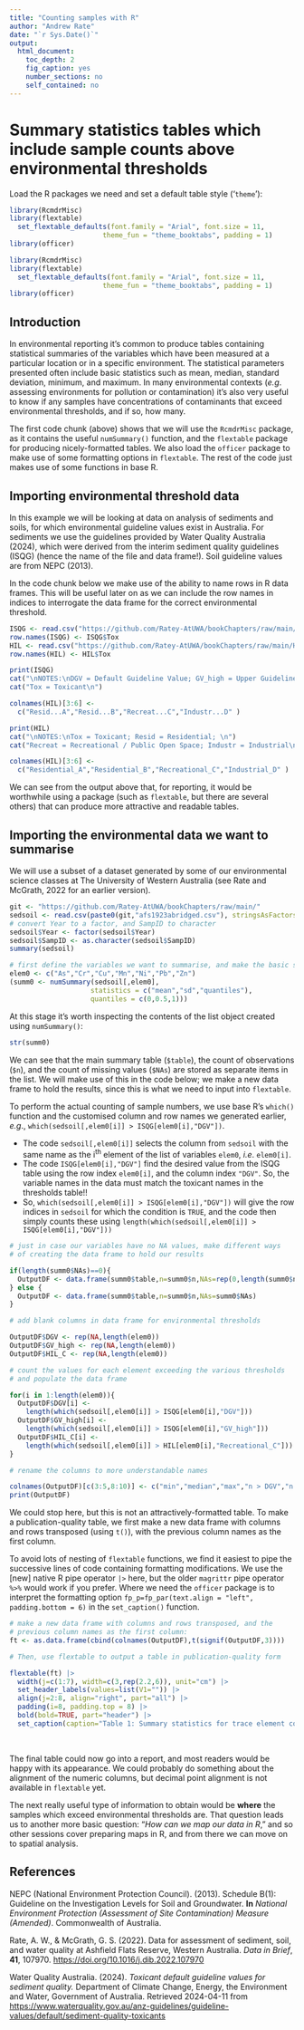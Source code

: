 ```yaml
---
title: "Counting samples with R"
author: "Andrew Rate"
date: "`r Sys.Date()`"
output: 
  html_document: 
    toc_depth: 2
    fig_caption: yes
    number_sections: no
    self_contained: no
---
```


# Summary statistics tables which include sample counts above environmental thresholds

Load the R packages we need and set a default table style (&lsquo;`theme`&rsquo;):

```r
library(RcmdrMisc)
library(flextable)
  set_flextable_defaults(font.family = "Arial", font.size = 11, 
                       theme_fun = "theme_booktabs", padding = 1)
library(officer)
```

```r
library(RcmdrMisc)
library(flextable)
  set_flextable_defaults(font.family = "Arial", font.size = 11, 
                       theme_fun = "theme_booktabs", padding = 1)
library(officer)
```

## Introduction

In environmental reporting it's common to produce tables containing statistical
summaries of the variables which have been measured at a particular location or
in a specific environment. The statistical parameters presented often include 
basic statistics such as mean, median, standard deviation, minimum, and maximum. 
In many environmental contexts (*e.g*. assessing environments for pollution or 
contamination) it's also very useful to know if any samples have concentrations
of contaminants that exceed environmental thresholds, and if so, how many.

The first code chunk (above) shows that we will use the `RcmdrMisc` package, as 
it contains the useful `numSummary()` function, and the `flextable` package for 
producing nicely-formatted tables. We also load the `officer` package to 
make use of some formatting options in `flextable`. The rest of the code just 
makes use of some functions in base R.

## Importing environmental threshold data

In this example we will be looking at data on analysis of sediments and soils,
for which environmental guideline values exist in Australia. For sediments we
use the guidelines provided by Water Quality Australia (2024), which were
derived from the interim sediment quality guidelines (ISQG) (hence the name of
the file and data frame!). Soil guideline values are from NEPC (2013).

In the code chunk below we make use of the ability to name rows in R data
frames. This will be useful later on as we can include the row names in indices
to interrogate the data frame for the correct environmental threshold.

```r
ISQG <- read.csv("https://github.com/Ratey-AtUWA/bookChapters/raw/main/ISQG.csv")
row.names(ISQG) <- ISQG$Tox
HIL <- read.csv("https://github.com/Ratey-AtUWA/bookChapters/raw/main/HIL_NEPM.csv")
row.names(HIL) <- HIL$Tox
```

```r
print(ISQG)
cat("\nNOTES:\nDGV = Default Guideline Value; GV_high = Upper Guideline Value; \n")
cat("Tox = Toxicant\n")
```

```r
colnames(HIL)[3:6] <- 
  c("Resid...A","Resid...B","Recreat...C","Industr...D" )
```


```r
print(HIL)
cat("\nNOTES:\nTox = Toxicant; Resid = Residential; \n")
cat("Recreat = Recreational / Public Open Space; Industr = Industrial\n")
```

```r
colnames(HIL)[3:6] <- 
  c("Residential_A","Residential_B","Recreational_C","Industrial_D" )
```

We can see from the output above that, for reporting, it would be worthwhile
using a package (such as `flextable`, but there are several others) that can
produce more attractive and readable tables.

## Importing the environmental data we want to summarise

We will use a subset of a dataset generated by some of our environmental science
classes at The University of Western Australia (see Rate and McGrath, 2022 for
an earlier version).

```r
git <- "https://github.com/Ratey-AtUWA/bookChapters/raw/main/"
sedsoil <- read.csv(paste0(git,"afs1923abridged.csv"), stringsAsFactors = TRUE)
# convert Year to a factor, and SampID to character
sedsoil$Year <- factor(sedsoil$Year)
sedsoil$SampID <- as.character(sedsoil$SampID)
summary(sedsoil)
```

```r
# first define the variables we want to summarise, and make the basic summary
elem0 <- c("As","Cr","Cu","Mn","Ni","Pb","Zn")
(summ0 <- numSummary(sedsoil[,elem0], 
                    statistics = c("mean","sd","quantiles"),
                    quantiles = c(0,0.5,1)))
```

At this stage it's worth inspecting the contents of the list object created 
using `numSummary()`:

```r
str(summ0)
```

We can see that the main summary table (`$table`), the count of observations
(`$n`), and the count of missing values (`$NAs`) are stored as separate items in
the list. We will make use of this in the code below; we make a new data frame 
to hold the results, since this is what we need to input into `flextable`.

To perform the actual counting of sample numbers, we use base R's `which()` 
function and the customised column and row names we generated earlier, *e.g*.,
`which(sedsoil[,elem0[i]] > ISQG[elem0[i],"DGV"])`.  

* The code `sedsoil[,elem0[i]]` selects the column from `sedsoil` with the same name as the i^th^ element of the list of variables `elem0`, *i.e*. `elem0[i]`.  
* The code `ISQG[elem0[i],"DGV"]` find the desired value from the ISQG table using the row index `elem0[i]`, and the column index `"DGV"`.  So, the variable names in the data must match the toxicant names in the thresholds table!!
* So, `which(sedsoil[,elem0[i]] > ISQG[elem0[i],"DGV"])` will give the row indices in `sedsoil` for which the condition is `TRUE`, and the code then simply counts these using `length(which(sedsoil[,elem0[i]] > ISQG[elem0[i],"DGV"]))`

```r
# just in case our variables have no NA values, make different ways
# of creating the data frame to hold our results

if(length(summ0$NAs)==0){
  OutputDF <- data.frame(summ0$table,n=summ0$n,NAs=rep(0,length(summ0$n)))
} else {
  OutputDF <- data.frame(summ0$table,n=summ0$n,NAs=summ0$NAs)
}

# add blank columns in data frame for environmental thresholds

OutputDF$DGV <- rep(NA,length(elem0))
OutputDF$GV_high <- rep(NA,length(elem0))
OutputDF$HIL_C <- rep(NA,length(elem0))

# count the values for each element exceeding the various thresholds
# and populate the data frame

for(i in 1:length(elem0)){
  OutputDF$DGV[i] <- 
    length(which(sedsoil[,elem0[i]] > ISQG[elem0[i],"DGV"]))
  OutputDF$GV_high[i] <- 
    length(which(sedsoil[,elem0[i]] > ISQG[elem0[i],"GV_high"]))
  OutputDF$HIL_C[i] <- 
    length(which(sedsoil[,elem0[i]] > HIL[elem0[i],"Recreational_C"]))
}

# rename the columns to more understandable names

colnames(OutputDF)[c(3:5,8:10)] <- c("min","median","max","n > DGV","n > GV-high", "n > HIL(C)")
print(OutputDF)
```

We could stop here, but this is not an attractively-formatted table. To make a
publication-quality table, we first make a new data frame with columns and rows
transposed (using `t()`), with the previous column names as the first column.

To avoid lots of nesting of `flextable` functions, we find it easiest to pipe 
the successive lines of code containing formatting modifications. We use the 
[new] native R pipe operator `|>` here, but the older `magrittr` pipe operator 
`%>%` would work if you prefer. Where we need the `officer` package is to 
interpret the formatting option `fp_p=fp_par(text.align = "left", padding.bottom = 6)`
in the `set_caption()` function.

```r
# make a new data frame with columns and rows transposed, and the 
# previous column names as the first column:
ft <- as.data.frame(cbind(colnames(OutputDF),t(signif(OutputDF,3))))

# Then, use flextable to output a table in publication-quality form

flextable(ft) |>
  width(j=c(1:7), width=c(3,rep(2.2,6)), unit="cm") |>
  set_header_labels(values=list(V1="")) |>
  align(j=2:8, align="right", part="all") |>
  padding(i=8, padding.top = 8) |>
  bold(bold=TRUE, part="header") |>
  set_caption(caption="Table 1: Summary statistics for trace element concentrations (mg/kg) in sediment or soil at Ashfield Flats 2019-2023. Abbreviations: n = number of valid observations; NAs = number of missing observations; n > DGV is number of samples exceeding the sediment Default Guideline Value; n > GV-high is number of samples exceeding the sediment upper Guideline Value at which toxicity effects might be expected (Water Quality Australia, 2024). HIL(C) is the human-health based investigation level for Recreational (public open space) land use (NEPC, 2013).", align_with_table=F, fp_p=fp_par(text.align = "left", padding.bottom = 6))
```

<p>&nbsp;</p>

The final table could now go into a report, and most readers would be happy with
its appearance. We could probably do something about the alignment of the
numeric columns, but decimal point alignment is not available in `flextable` yet.

The next really useful type of information to obtain would be **where** the samples
which exceed environmental thresholds are. That question leads us to another
more basic question: &ldquo;*How can we map our data in R*,&rdquo; and so other
sessions cover preparing maps in R, and from there we can move on to spatial
analysis.

## References

NEPC (National Environment Protection Council). (2013). Schedule B(1): Guideline on the Investigation Levels for Soil and Groundwater. **In** *National Environment Protection (Assessment of Site Contamination) Measure (Amended)*. Commonwealth of Australia. 

Rate, A. W., & McGrath, G. S. (2022). Data for assessment of sediment, soil, and water quality at Ashfield Flats Reserve, Western Australia. *Data in Brief*, **41**, 107970. [https://doi.org/10.1016/j.dib.2022.107970](https://doi.org/10.1016/j.dib.2022.107970){target="_blank"} 


Water Quality Australia. (2024). *Toxicant default guideline values for sediment quality.* Department of Climate Change, Energy, the Environment and Water, Government of Australia. Retrieved 2024-04-11 from [https://www.waterquality.gov.au/anz-guidelines/guideline-values/default/sediment-quality-toxicants](https://www.waterquality.gov.au/anz-guidelines/guideline-values/default/sediment-quality-toxicants){target="_blank"}

<p>&nbsp;</p>
